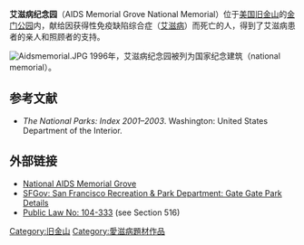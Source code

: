 {{Infobox Protected area 
| name = 艾滋病纪念园
| iucn_category = 
| map = US_Locator_Blank.svg
| map_caption = 
| locator_x = 4
| locator_y = 72
| location = [[美国|美国]][[旧金山|旧金山]]
| nearest_city = 
| lat_d = 37
| lat_m = 46
| lat_s = 12
| lat_NS = N
| long_d = 122
| long_m = 27
| long_s = 41
| long_EW = W
| area = 0.25 英亩（1000 平方米）
| established = 1996年11月12日
| visitation_num = 
| visitation_year = 
| governing_body = 
}}
'''艾滋病纪念园'''（AIDS Memorial Grove National Memorial）位于[[美国|美国]][[旧金山|旧金山]]的[[金门公园|金门公园]]内，献给因获得性免疫缺陷综合症（[[艾滋病|艾滋病]]）而死亡的人，得到了艾滋病患者的亲人和照顾者的支持。

[[Image:Aidsmemorial.JPG|thumb]]
1996年，艾滋病纪念园被列为国家纪念建筑（national memorial）。 

==参考文献==
* ''The National Parks: Index 2001–2003''. Washington: United States Department of the Interior.

==外部链接==
* [http://www.aidsmemorial.org/ National AIDS Memorial Grove] {{Wayback|url=http://www.aidsmemorial.org/ |date=20210506170624 }}
* [https://web.archive.org/web/20060718121451/http://www.parks.sfgov.org/site/recpark_page.asp?id=25945 SFGov: San Francisco Recreation & Park Department: Gate Gate Park Details]
* [http://frwebgate.access.gpo.gov/cgi-bin/getdoc.cgi?dbname=104_cong_public_laws&docid=f:publ333.104 Public Law No: 104-333] {{Wayback|url=http://frwebgate.access.gpo.gov/cgi-bin/getdoc.cgi?dbname=104_cong_public_laws&docid=f:publ333.104 |date=20190702141206 }} (see Section 516)
[[Category:旧金山|Category:旧金山]]
[[Category:愛滋病題材作品|Category:愛滋病題材作品]]